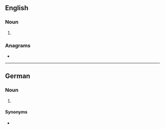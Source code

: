 {{also|ağb}}
==English==

===Noun===
{{en-noun|?}}

# {{lb|en|astronomy}} {{initialism of|en|asymptotic giant branch}}

===Anagrams===
* {{anagrams|en|a=abg|ABG|BGA|GBA|bag|gab}}

----

==German==

===Noun===
{{head|de|noun}} {{g|p}}

# {{lb|de|business}} {{initialism of|de|Allgemeine Geschäftsbedingungen}}

====Synonyms====
* {{l|de|AGBs|g=p}}